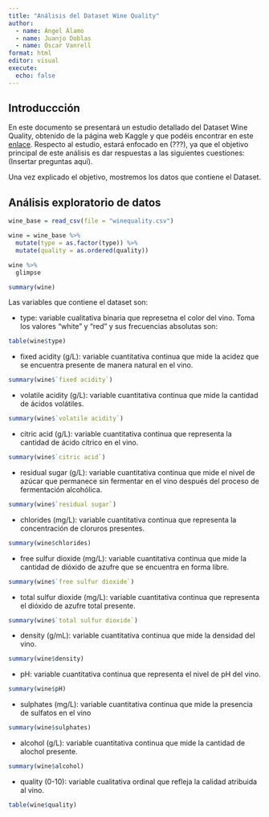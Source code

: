 ```yaml
---
title: "Análisis del Dataset Wine Quality"
author: 
  - name: Ángel Álamo
  - name: Juanjo Doblas
  - name: Óscar Vanrell 
format: html
editor: visual
execute:
  echo: false
---
```


## Introduccción

En este documento se presentará un estudio detallado del Dataset Wine Quality, obtenido de la página web Kaggle y que podéis encontrar en este [enlace](https://www.kaggle.com/datasets/shelvigarg/wine-quality-dataset/). Respecto al estudio, estará enfocado en (???), ya que el objetivo principal de este análisis es dar respuestas a las siguientes cuestiones: (Insertar preguntas aquí).

Una vez explicado el objetivo, mostremos los datos que contiene el Dataset.

## Análisis exploratorio de datos

```r

wine_base = read_csv(file = "winequality.csv")

wine = wine_base %>% 
  mutate(type = as.factor(type)) %>% 
  mutate(quality = as.ordered(quality))

wine %>% 
  glimpse

summary(wine)

```
Las variables que contiene el dataset son:

- type: variable cualitativa binaria que represetna el color del vino. Toma los valores "white" y "red" y sus frecuencias absolutas son:


```r
table(wine$type)
```


- fixed acidity (g/L): variable cuantitativa continua que mide la acidez que se encuentra presente de manera natural en el vino. 


```r
summary(wine$`fixed acidity`)
```


- volatile acidity (g/L): variable cuantitativa continua que mide la cantidad de ácidos volátiles.


```r
summary(wine$`volatile acidity`)
```



- citric acid (g/L): variable cuantitativa continua que representa la cantidad de ácido cítrico en el vino.


```r
summary(wine$`citric acid`)
```


- residual sugar (g/L): variable cuantitativa continua que mide el nivel de azúcar que permanece sin fermentar en el vino después del proceso de fermentación alcohólica.


```r
summary(wine$`residual sugar`)
```


- chlorides (mg/L): variable cuantitativa continua que representa la concentración de cloruros presentes.


```r
summary(wine$chlorides)
```


- free sulfur dioxide (mg/L): variable cuantitativa continua que mide la cantidad de dióxido de azufre que se encuentra en forma libre.


```r
summary(wine$`free sulfur dioxide`)
```


- total sulfur dioxide (mg/L): variable cuantitativa continua que representa el dióxido de azufre total presente.


```r
summary(wine$`total sulfur dioxide`)
```


- density (g/mL): variable cuantitativa continua que mide la densidad del vino.



```r
summary(wine$density)
```


- pH: variable cuantitativa continua que representa el nivel de pH del vino.


```r
summary(wine$pH)
```


- sulphates (mg/L): variable cuantitativa continua que mide la presencia de sulfatos en el vino


```r
summary(wine$sulphates)
```


- alcohol (g/L): variable cuantitativa continua que mide la cantidad de alochol presente.


```r
summary(wine$alcohol)
```


- quality (0-10): variable cualitativa ordinal que refleja la calidad atribuida al vino.


```r
table(wine$quality)
```



